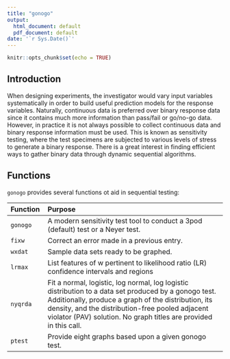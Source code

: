 ---
title: "gonogo"
output:
  html_document: default
  pdf_document: default
date: '`r Sys.Date()`'
---

```{r setup, include=FALSE}
knitr::opts_chunk$set(echo = TRUE)
```

## Introduction

When designing experiments, the investigator would vary input variables systematically in order to build useful prediction models for the response variables. Naturally, continuous data is preferred over binary response data since it contains much more information than pass/fail or go/no-go data. However, in practice it is not always possible to collect continuous data and binary response information must be used. This is known as sensitivity testing, where the test specimens are subjected to various levels of stress to generate a binary response. There is a great interest in finding efficient ways to gather binary data through dynamic sequential algorithms.

## Functions

`gonogo` provides several functions ot aid in sequential testing:

| Function | Purpose |
|:-----------|:--------------------------------------------------------|
| `gonogo` | A modern sensitivity test tool to conduct a 3pod (default) test or a Neyer test.    
| `fixw`   | Correct an error made in a previous entry.  
| `wxdat`  | Sample data sets ready to be graphed.  
| `lrmax`  | List features of w pertinent to likelihood ratio (LR) confidence intervals and regions
| `nyqrda` | Fit a normal, logistic, log normal, log logistic distribution to a data set produced by a gonogo test. Additionally, produce a graph of the distribution, its density, and the distribution-free pooled adjacent violator (PAV) solution. No graph titles are provided in this call.    
| `ptest`  | Provide eight graphs based upon a given gonogo test.

